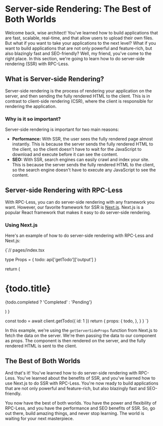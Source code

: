 
# Server-side Rendering: The Best of Both Worlds

Welcome back, wise architect! You've learned how to build applications that are fast, scalable, real-time, and that allow users to upload their own files. But what if you want to take your applications to the next level? What if you want to build applications that are not only powerful and feature-rich, but also blazingly fast and SEO-friendly? Well, my friend, you've come to the right place. In this section, we're going to learn how to do server-side rendering (SSR) with RPC-Less.

## What is Server-side Rendering?

Server-side rendering is the process of rendering your application on the server, and then sending the fully rendered HTML to the client. This is in contrast to client-side rendering (CSR), where the client is responsible for rendering the application.

### Why is it so important?

Server-side rendering is important for two main reasons:

*   **Performance:** With SSR, the user sees the fully rendered page almost instantly. This is because the server sends the fully rendered HTML to the client, so the client doesn't have to wait for the JavaScript to download and execute before it can see the content.
*   **SEO:** With SSR, search engines can easily crawl and index your site. This is because the server sends the fully rendered HTML to the client, so the search engine doesn't have to execute any JavaScript to see the content.

## Server-side Rendering with RPC-Less

With RPC-Less, you can do server-side rendering with any framework you want. However, our favorite framework for SSR is [Next.js](https://nextjs.org/). Next.js is a popular React framework that makes it easy to do server-side rendering.

### Using Next.js

Here's an example of how to do server-side rendering with RPC-Less and Next.js:

<CodeBlock language="typescript">{`// pages/index.tsx

type Props = {
  todo: api['getTodo']['output']
}

  return (
    <div>
      <h1>{todo.title}</h1>
      <p>{todo.completed ? 'Completed' : 'Pending'}</p>
    </div>
  )
}

  const todo = await client.getTodo({ id: 1 })
  return {
    props: {
      todo,
    },
  }
}
`}</CodeBlock>

In this example, we're using the `getServerSideProps` function from Next.js to fetch the data on the server. We're then passing the data to our component as props. The component is then rendered on the server, and the fully rendered HTML is sent to the client.

## The Best of Both Worlds

And that's it! You've learned how to do server-side rendering with RPC-Less. You've learned about the benefits of SSR, and you've learned how to use Next.js to do SSR with RPC-Less. You're now ready to build applications that are not only powerful and feature-rich, but also blazingly fast and SEO-friendly.

You now have the best of both worlds. You have the power and flexibility of RPC-Less, and you have the performance and SEO benefits of SSR. So, go out there, build amazing things, and never stop learning. The world is waiting for your next masterpiece.
